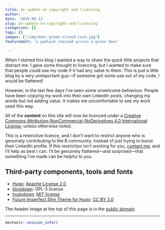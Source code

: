 ```yaml
---
title: An update on copyright and licencing
author: ''
date: '2019-09-11'
slug: an-update-on-copyright-and-licencing
categories: []
tags: []
images: ["/img/door-green-closed-lock.jpg"]
featuredalt: 'a padlock chained across a green door'

---
```


When I started this blog I wanted a way to share the quick little projects that distract me. I gave some thought to licencing, but I wanted to make sure that people could use my code if it had any value to them. This is just a little blog by a very unimportant guy---if someone got some use out of my code, I would be flattered!

However, in the last few days I've seen some unwelcome behaviour. People have been copying my work into their own LinkedIn posts, changing my words but not adding value. It makes me uncomfortable to see my work used this way.

All of the **content** on this site will now be licenced under a [Creative Commons Attribution-NonCommercial-NoDerivatives 4.0 International License](http://creativecommons.org/licenses/by-nc-nd/4.0/), unless otherwise noted.

This is a restrictive licence, and I don't want to restrict anyone who is genuinely contributing to the R community, instead of just trying to boost their LinkedIn profile. If this restriction isn't working for you, [contact me](/about), and I'll help as best I can. I'll be genuinely flattered---and surprised---that something I've made can be helpful to you.

## Third-party components, tools and fonts

* [Hugo](https://github.com/gohugoio/hugo): [Apache License 2.0](https://github.com/gohugoio/hugo/blob/master/LICENSE)
* [blogdown](https://github.com/rstudio/blogdown): GPL-3 license
* [hugodown](https://github.com/r-lib/hugodown): [MIT license](https://github.com/r-lib/hugodown/blob/master/LICENSE)
* [Future Imperfect Slim Theme for Hugo](https://github.com/pacollins/hugo-future-imperfect-slim): [CC BY 3.0](https://github.com/pacollins/hugo-future-imperfect-slim/blob/master/LICENSE.md)

The header image at the top of this page is in the 
[public domain](https://www.pexels.com/photo/door-green-closed-lock-4291/).

***
```r
devtools::session_info()
```